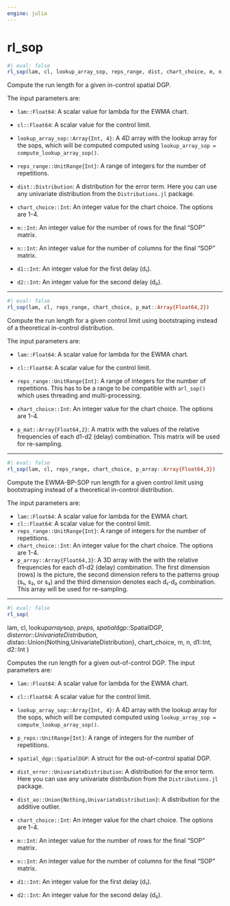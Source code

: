 ```yaml
---
engine: julia
---
```


# rl_sop {#sec-doc}
    

::: {.callout-note appearance="simple" title="docblock" collapse=false}    


```julia
#| eval: false
rl_sop(lam, cl, lookup_array_sop, reps_range, dist, chart_choice, m, n, d1::Int, d2::Int)

```

Compute the run length for a given in-control spatial DGP. 
 
The input parameters are:
 
  * `lam::Float64`: A scalar value for lambda for the EWMA chart.
  * `cl::Float64`: A scalar value for the control limit.
  * `lookup_array_sop::Array{Int, 4}`: A 4D array with the lookup array for the sops,
which will be computed computed using `lookup_array_sop = compute_lookup_array_sop()`. 
 
  * `reps_range::UnitRange{Int}`: A range of integers for the number of repetitions.
  * `dist::Distribution`: A distribution for the error term. Here you can use any
univariate distribution from the `Distributions.jl` package.
 
  * `chart_choice::Int`: An integer value for the chart choice. The options are 1-4.
  * `m::Int`: An integer value for the number of rows for the final "SOP" matrix.
  * `n::Int`: An integer value for the number of columns for the final "SOP" matrix.
  * `d1::Int`: An integer value for the first delay (d₁).
  * `d2::Int`: An integer value for the second delay (d₂).


:::
    

 --- 
 
::: {.callout-note appearance="simple" title="docblock" collapse=false}    


```julia
#| eval: false
rl_sop(lam, cl, reps_range, chart_choice, p_mat::Array{Float64,2})

```

Compute the run length for a given control limit using bootstraping instead  of a theoretical in-control distribution.
 
The input parameters are:
 
  * `lam::Float64`: A scalar value for lambda for the EWMA chart.
  * `cl::Float64`: A scalar value for the control limit.
  * `reps_range::UnitRange{Int}`: A range of integers for the number of repetitions.
This has to be a range to be compatible with `arl_sop()` which uses threading and multi-processing.
 
  * `chart_choice::Int`: An integer value for the chart choice. The options are 1-4.
  * `p_mat::Array{Float64,2}`: A matrix with the values of the relative frequencies
of each d1-d2 (delay) combination. This matrix will be used for re-sampling.
 


:::
    

 --- 
 
::: {.callout-note appearance="simple" title="docblock" collapse=false}    


```julia
#| eval: false
rl_sop(lam, cl, reps_range, chart_choice, p_array::Array{Float64,3})

```

Compute the EWMA-BP-SOP run length for a given control limit using bootstraping instead  of a theoretical in-control distribution.
 
The input parameters are:
 
  * `lam::Float64`: A scalar value for lambda for the EWMA chart.
  * `cl::Float64`: A scalar value for the control limit.
  * `reps_range::UnitRange{Int}`: A range of integers for the number of repetitions.
  * `chart_choice::Int`: An integer value for the chart choice. The options are 1-4.
  * `p_array::Array{Float64,3}`: A 3D array with the with the relative frequencies for
each d1-d2 (delay) combination. The first dimension (rows) is the picture, the second dimension refers to the patterns group (s₁, s₂, or s₃) and the third dimension denotes each d₁-d₂ combination. This array will be used for re-sampling.
 


:::
    

 --- 
 
::: {.callout-note appearance="simple" title="docblock" collapse=false}    


```julia
#| eval: false
rl_sop(

```

lam, cl, lookup*array*sop, p*reps, spatial*dgp::SpatialDGP, dist*error::UnivariateDistribution,    dist*ao::Union{Nothing,UnivariateDistribution}, chart_choice, m, n, d1::Int, d2::Int   )
 
Computes the run length for a given out-of-control DGP. The input parameters are:
 
  * `lam::Float64`: A scalar value for lambda for the EWMA chart.
  * `cl::Float64`: A scalar value for the control limit.
  * `lookup_array_sop::Array{Int, 4}`: A 4D array with the lookup array for the sops,
which will be computed computed using `lookup_array_sop = compute_lookup_array_sop()`.
 
  * `p_reps::UnitRange{Int}`: A range of integers for the number of repetitions.
  * `spatial_dgp::SpatialDGP`: A struct for the out-of-control spatial DGP.
  * `dist_error::UnivariateDistribution`: A distribution for the error term. Here you can use any
univariate distribution from the `Distributions.jl` package.
 
  * `dist_ao::Union{Nothing,UnivariateDistribution}`: A distribution for the additive outlier.
  * `chart_choice::Int`: An integer value for the chart choice. The options are 1-4.
  * `m::Int`: An integer value for the number of rows for the final "SOP" matrix.
  * `n::Int`: An integer value for the number of columns for the final "SOP" matrix.
  * `d1::Int`: An integer value for the first delay (d₁).
  * `d2::Int`: An integer value for the second delay (d₂).


:::
    

